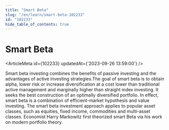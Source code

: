```yaml
---
title: "Smart Beta"
slug: "/en/learn/smart-beta-102233"
id: "102233"
hide_table_of_contents: true
---
```



# Smart Beta

<ArticleMeta id={102233} updatedAt={'2023-09-26 13:59:00'} />
<div className='border-solid border-b border-t-0 my-4 border-[var(--ifm-color-gray-300)]' />

Smart beta investing combines the benefits of passive investing and the advantages of active investing strategies.The goal of smart beta is to obtain alpha, lower risk or increase diversification at a cost lower than traditional active management and marginally higher than straight index investing. It seeks the best construction of an optimally diversified portfolio. In effect, smart beta is a combination of efficient-market hypothesis and value investing. The smart beta investment approach applies to popular asset classes, such as equities, fixed income, commodities and multi-asset classes. Economist Harry Markowitz first theorized smart Beta via his work on modern portfolio theory.
